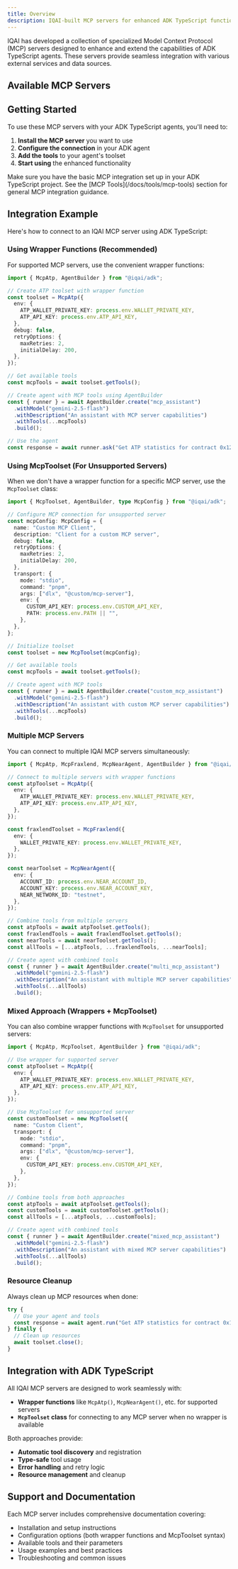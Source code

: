 ```yaml
---
title: Overview
description: IQAI-built MCP servers for enhanced ADK TypeScript functionality
---
```



IQAI has developed a collection of specialized Model Context Protocol (MCP) servers designed to enhance and extend the capabilities of ADK TypeScript agents. These servers provide seamless integration with various external services and data sources.

## Available MCP Servers

<Cards>
  <Card
    title="🔗 MCP ABI"
    description="Smart contract ABI interactions for Ethereum-compatible blockchains"
    href="/docs/mcp-servers/abi"
  />
  <Card
    title="⚡ MCP ATP"
    description="Interact with the IQ AI Agent Tokenization Platform"
    href="/docs/mcp-servers/atp"
  />
  <Card
    title="💰 MCP BAMM"
    description="Borrow Automated Market Maker operations on Fraxtal"
    href="/docs/mcp-servers/bamm"
  />
  <Card
    title="💬 MCP Discord"
    description="Interact with Discord bots and channels for messaging automation"
    href="/docs/mcp-servers/discord"
  />
  <Card
    title="💰 MCP FRAXLEND"
    description="Interact with the Fraxlend lending platform"
    href="/docs/mcp-servers/fraxlend"
  />
  <Card
    title="📜 MCP IQWiki"
    description="Access and manage IQ.wiki data and user activities"
    href="/docs/mcp-servers/iqwiki"
  />
  <Card
    title="🤖 MCP NEAR Agent"
    description="NEAR Protocol blockchain integration with AI-driven event processing"
    href="/docs/mcp-servers/near"
  />
  <Card
    title="🔄 MCP ODOS"
    description="Interact with decentralized exchanges through ODOS aggregation"
    href="/docs/mcp-servers/odos"
  />
  <Card
    title="📱 MCP Telegram"
    description="Interact with Telegram bots and channels for messaging automation"
    href="/docs/mcp-servers/telegram"
  />
  <Card
    title="🇰🇷 MCP Upbit"
    description="Interact with the Upbit cryptocurrency exchange for market data and trading"
    href="/docs/mcp-servers/upbit"
  />
</Cards>

## Getting Started

To use these MCP servers with your ADK TypeScript agents, you'll need to:

1. **Install the MCP server** you want to use
2. **Configure the connection** in your ADK agent
3. **Add the tools** to your agent's toolset
4. **Start using** the enhanced functionality

<Callout type="info" title="Prerequisites">
Make sure you have the basic MCP integration set up in your ADK TypeScript project. See the [MCP Tools](/docs/tools/mcp-tools) section for general MCP integration guidance.
</Callout>

## Integration Example

Here's how to connect to an IQAI MCP server using ADK TypeScript:

### Using Wrapper Functions (Recommended)

For supported MCP servers, use the convenient wrapper functions:

```typescript
import { McpAtp, AgentBuilder } from "@iqai/adk";

// Create ATP toolset with wrapper function
const toolset = McpAtp({
  env: {
    ATP_WALLET_PRIVATE_KEY: process.env.WALLET_PRIVATE_KEY,
    ATP_API_KEY: process.env.ATP_API_KEY,
  },
  debug: false,
  retryOptions: {
    maxRetries: 2,
    initialDelay: 200,
  },
});

// Get available tools
const mcpTools = await toolset.getTools();

// Create agent with MCP tools using AgentBuilder
const { runner } = await AgentBuilder.create("mcp_assistant")
  .withModel("gemini-2.5-flash")
  .withDescription("An assistant with MCP server capabilities")
  .withTools(...mcpTools)
  .build();

// Use the agent
const response = await runner.ask("Get ATP statistics for contract 0x123...");
```

### Using McpToolset (For Unsupported Servers)

When we don't have a wrapper function for a specific MCP server, use the `McpToolset` class:

```typescript
import { McpToolset, AgentBuilder, type McpConfig } from "@iqai/adk";

// Configure MCP connection for unsupported server
const mcpConfig: McpConfig = {
  name: "Custom MCP Client",
  description: "Client for a custom MCP server",
  debug: false,
  retryOptions: {
    maxRetries: 2,
    initialDelay: 200,
  },
  transport: {
    mode: "stdio",
    command: "pnpm",
    args: ["dlx", "@custom/mcp-server"],
    env: {
      CUSTOM_API_KEY: process.env.CUSTOM_API_KEY,
      PATH: process.env.PATH || "",
    },
  },
};

// Initialize toolset
const toolset = new McpToolset(mcpConfig);

// Get available tools
const mcpTools = await toolset.getTools();

// Create agent with MCP tools
const { runner } = await AgentBuilder.create("custom_mcp_assistant")
  .withModel("gemini-2.5-flash")
  .withDescription("An assistant with custom MCP server capabilities")
  .withTools(...mcpTools)
  .build();
```

### Multiple MCP Servers

You can connect to multiple IQAI MCP servers simultaneously:

```typescript
import { McpAtp, McpFraxlend, McpNearAgent, AgentBuilder } from "@iqai/adk";

// Connect to multiple servers with wrapper functions
const atpToolset = McpAtp({
  env: {
    ATP_WALLET_PRIVATE_KEY: process.env.WALLET_PRIVATE_KEY,
    ATP_API_KEY: process.env.ATP_API_KEY,
  },
});

const fraxlendToolset = McpFraxlend({
  env: {
    WALLET_PRIVATE_KEY: process.env.WALLET_PRIVATE_KEY,
  },
});

const nearToolset = McpNearAgent({
  env: {
    ACCOUNT_ID: process.env.NEAR_ACCOUNT_ID,
    ACCOUNT_KEY: process.env.NEAR_ACCOUNT_KEY,
    NEAR_NETWORK_ID: "testnet",
  },
});

// Combine tools from multiple servers
const atpTools = await atpToolset.getTools();
const fraxlendTools = await fraxlendToolset.getTools();
const nearTools = await nearToolset.getTools();
const allTools = [...atpTools, ...fraxlendTools, ...nearTools];

// Create agent with combined tools
const { runner } = await AgentBuilder.create("multi_mcp_assistant")
  .withModel("gemini-2.5-flash")
  .withDescription("An assistant with multiple MCP server capabilities")
  .withTools(...allTools)
  .build();
```

### Mixed Approach (Wrappers + McpToolset)

You can also combine wrapper functions with `McpToolset` for unsupported servers:

```typescript
import { McpAtp, McpToolset, AgentBuilder } from "@iqai/adk";

// Use wrapper for supported server
const atpToolset = McpAtp({
  env: {
    ATP_WALLET_PRIVATE_KEY: process.env.WALLET_PRIVATE_KEY,
    ATP_API_KEY: process.env.ATP_API_KEY,
  },
});

// Use McpToolset for unsupported server
const customToolset = new McpToolset({
  name: "Custom Client",
  transport: {
    mode: "stdio",
    command: "pnpm",
    args: ["dlx", "@custom/mcp-server"],
    env: {
      CUSTOM_API_KEY: process.env.CUSTOM_API_KEY,
    },
  },
});

// Combine tools from both approaches
const atpTools = await atpToolset.getTools();
const customTools = await customToolset.getTools();
const allTools = [...atpTools, ...customTools];

// Create agent with combined tools
const { runner } = await AgentBuilder.create("mixed_mcp_assistant")
  .withModel("gemini-2.5-flash")
  .withDescription("An assistant with mixed MCP server capabilities")
  .withTools(...allTools)
  .build();
```

### Resource Cleanup

Always clean up MCP resources when done:

```typescript
try {
  // Use your agent and tools
  const response = await agent.run("Get ATP statistics for contract 0x123...");
} finally {
  // Clean up resources
  await toolset.close();
}
```

## Integration with ADK TypeScript

All IQAI MCP servers are designed to work seamlessly with:
- **Wrapper functions** like `McpAtp()`, `McpNearAgent()`, etc. for supported servers
- **`McpToolset` class** for connecting to any MCP server when no wrapper is available

Both approaches provide:

- **Automatic tool discovery** and registration
- **Type-safe** tool usage
- **Error handling** and retry logic
- **Resource management** and cleanup

## Support and Documentation

Each MCP server includes comprehensive documentation covering:

- Installation and setup instructions
- Configuration options (both wrapper functions and McpToolset syntax)
- Available tools and their parameters
- Usage examples and best practices
- Troubleshooting and common issues